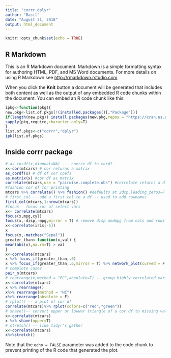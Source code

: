 ```yaml
---
title: "corrr_dplyr"
author: "Basil"
date: "August 31, 2018"
output: html_document
---
```


```r
knitr::opts_chunk$set(echo = TRUE)
```

## R Markdown

This is an R Markdown document. Markdown is a simple formatting syntax for authoring HTML, PDF, and MS Word documents. For more details on using R Markdown see <http://rmarkdown.rstudio.com>.

When you click the **Knit** button a document will be generated that includes both content as well as the output of any embedded R code chunks within the document. You can embed an R code chunk like this:

```r
ipkg<-function(pkg){
new.pkg<-list.of.pkgs[!(installed.packages()[,"Package"])]
if(length(new.pkg)) install.packages(new.pkg,repos = "https://cran.us.r-project.org",dependencies = TRUE)
sapply(pkg,require,character.only=T)
}
list.of.pkgs<-c("corrr","dplyr")
ipk(list.of.pkgs)
```

## Inside corrr package
```r
# as_cordf(x,digonal=NA) --- coerce df to cordf
x<-cor(mtcars) # cor returns a matrix
as_cordf(x) # df of cor coefs
as.matrix(x) #cor df as matrix
correlate(mtcars,use = "pairwise.complete.obs") #correlate returns a df
#fashion cor df for printing
mtcars %>% correlate() %>% fashion() #defaults at 2dcp,leading_zeros=F
# first_col -- add a first col to a df -- used to add rownames
first_col(mtcars,1:nrow(mtcars))
#focus-- focus cor of select vars
x<- correlate(mtcars) 
focus(x,mpg,cyl)
focus(x,-disp,-mpg,mirror = T) # remove disp andmpg from cols and rows
x<-correlate(iris[-5])
x
focus(x,-matches("Sepal")) 
greater_than<-function(x,val) {
mean(abs(x),na.rm=T) > val
}
x<-correlate(mtcars)
x %>% focus_if(greater_than,.6)
x %>% focus_if(greater_than,.6,mirror = T) %>% network_plot(curved = F,colors = c("red","green"),min_cor=.6) #plots of cor df
# complete cases
pair_n(mtcars)
# rearrange(x,method = "PC",absolute=T) -- group highly correlated variables close together
x<-correlate(mtcars) 
x %>% rearrange()
x%>% rearrange(method = "HC")
x%>% rearrange(absolute = F)
# rplot() -- a plot of cor df
correlate(mtcars)%>% rplot(colors=c("red","green"))
# shave()-- convert upper or lowwer triangle of a cor df to missing vals
x<-correlate(mtcars) 
x %>% shave(upper=T)
# stretch() -- like tidyr's gather
x<-correlate(mtcars)
x%>%stretch()

```

Note that the `echo = FALSE` parameter was added to the code chunk to prevent printing of the R code that generated the plot.
